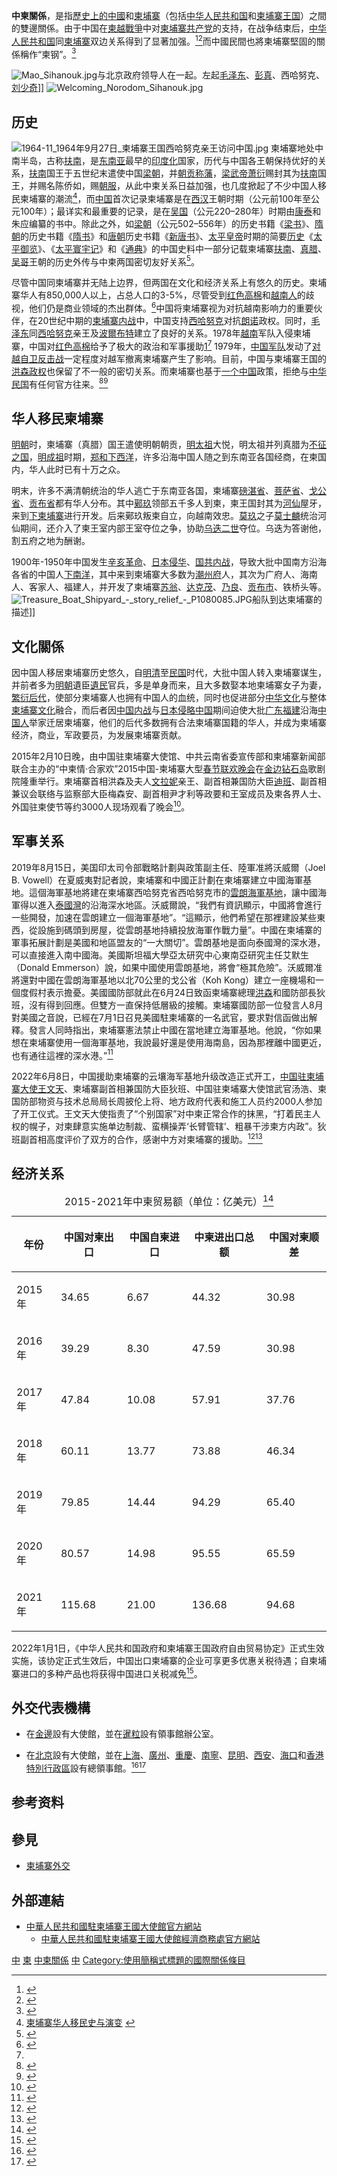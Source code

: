 {{not|中華民國與柬埔寨關係}}

{{Infobox Bilateral relations|中柬|Cambodia|PRC|map=Cambodia China Locator.svg|mission1=[[柬埔寨駐華大使館|柬埔寨駐華大使館]]|mission2=[[中國駐柬埔寨大使館|中國駐柬埔寨大使館]]|envoytitle2=[[中國駐柬埔寨大使列表|大使]]|envoy2=[[王文天|王文天]]|envoytitle1=[[柬埔寨駐華大使列表|大使]]|envoy1=[[凯·西索达|凯·西索达]]<ref>{{cite web |title = 驻华大使到任顺序及递交国书日期 |url = https://www.mfa.gov.cn/web/lbfw_673061/fgzl_673083/202201/t20220114_10495616.shtml |publisher = 中华人民共和国外交部 }}</ref>}}
'''中柬關係'''，是指[[中國|歷史上的中國]]和[[柬埔寨歷史|柬埔寨]]（包括[[中华人民共和国|中华人民共和国]]和[[柬埔寨王国|柬埔寨王国]]）之間的雙邊關係。由于中国在[[柬越戰爭|柬越戰爭]]中对[[柬埔寨共产党|柬埔寨共产党]]的支持，在战争结束后，[[中华人民共和国|中华人民共和国]]同[[柬埔寨|柬埔寨]]双边关系得到了显著加强。<ref name="CO">{{cite journal |last=Storey |first=Ian |date=April 2006 |title=China's tightening relationship with Cambodia |journal=China Brief |volume=6 |issue=9 |url=http://www.jamestown.org/publications_details.php?volume_id=415&issue_id=3704&article_id=2371023 |accessdate=2008-06-17 |format=– <sup>[http://scholar.google.co.uk/scholar?hl=en&lr=&q=author%3AStorey+intitle%3AChina%27s+tightening+relationship+with+Cambodia&as_publication=China+Brief&as_ylo=2006&as_yhi=2006&btnG=Search Scholar search]</sup> |deadurl=yes |archiveurl=https://web.archive.org/web/20070616041520/http://www.jamestown.org/publications_details.php?volume_id=415&issue_id=3704&article_id=2371023 |archivedate=2007-06-16 }}</ref><ref name="B">{{cite web |title=China's growing influence in Cambodia |url=http://www.atimes.com/atimes/Southeast_Asia/HJ06Ae01.html |date=2006-10-06 |publisher=[[Asia_Times|Asia Times]] |accessdate=2008-06-17 |archive-date=2008-12-02 |archive-url=https://web.archive.org/web/20081202114210/http://www.atimes.com/atimes/Southeast_Asia/HJ06Ae01.html |dead-url=no }}</ref>而中國民間也將柬埔寨堅固的關係稱作“柬钢”。<ref>{{cite web |title= 巴铁柬钢，未来的发展前景有多大？ |url=https://m.sohu.com/a/345239784_120301677 |date=2019-10-06 |publisher=[[搜狐网|搜狐网]] |accessdate=2019-10-06}}</ref>

[[Image:Mao_Sihanouk.jpg|thumb]]与北京政府领导人在一起。左起[[毛泽东|毛泽东]]、[[彭真|彭真]]、西哈努克、[[刘少奇|刘少奇]]]] 
[[File:Welcoming_Norodom_Sihanouk.jpg|thumb]]

== 历史 ==
[[File:1964-11_1964年9月27日_柬埔寨王国西哈努克亲王访问中国.jpg|thumb]]
柬埔寨地处中南半岛，古称[[扶南|扶南]]，是[[东南亚|东南亚]]最早的[[印度化|印度化]]国家，历代与中国各王朝保持优好的关系，[[扶南|扶南]]国王{{tsl|km|កៅណ្ឌិន្យជយវម៌្ម|僑陳如·闍耶跋摩}}于五世纪末遣使中国[[梁_(南朝)|梁朝]]，并[[朝贡|朝贡]][[藩属|称藩]]，[[梁武帝|梁武帝]][[萧衍|萧衍]]赐封其为[[扶南|扶南]]国王，并赐名陈侨如，赐[[朝服|朝服]]，从此中柬关系日益加强，也几度掀起了不少中国人移民柬埔寨的潮流<ref>[[柬埔寨华人|柬埔寨华人]][http://cambodia100.com/%E7%99%BE%E7%A7%91/%E6%9F%AC%E5%9F%94%E5%AF%A8%E5%8D%8E%E4%BA%BA%E7%A7%BB%E6%B0%91%E5%8F%B2%E4%B8%8E%E6%BC%94%E5%8F%98/ 移民史与演变] {{Wayback|url=http://cambodia100.com/%E7%99%BE%E7%A7%91/%E6%9F%AC%E5%9F%94%E5%AF%A8%E5%8D%8E%E4%BA%BA%E7%A7%BB%E6%B0%91%E5%8F%B2%E4%B8%8E%E6%BC%94%E5%8F%98/ |date=20160804002058 }}</ref>，而[[中国|中国]]首次记录柬埔寨是在[[西汉|西汉]]王朝时期（公元前100年至公元100年）；最详实和最重要的记录，是在[[孫吳|吴国]]（公元220–280年）时期由[[康泰|康泰]]和朱应编纂的书中。除此之外，如[[南梁|梁朝]]（公元502–556年）的历史书籍《[[梁书|梁书]]》、[[隋朝|隋朝]]的历史书籍《[[隋书|隋书]]》和[[唐朝|唐朝]]历史书籍《[[新唐书|新唐书]]》、[[宋太宗|太平皇帝]]时期的简要[[历史|历史]]《[[太平御览|太平御览]]》、《[[太平寰宇记|太平寰宇记]]》和《[[通典|通典]]》的中国史料中一部分记载柬埔寨[[扶南|扶南]]、[[真腊|真腊]]、[[吴哥|吴哥]]王朝的历史外传与中柬两国密切友好关系<ref>{{Cite web |url=http://www.7jpz.com/thread-6350-1-1.html |title=中柬交流 |accessdate=2016-10-05 |archive-date=2016-10-05 |archive-url=https://web.archive.org/web/20161005210414/http://www.7jpz.com/thread-6350-1-1.html |dead-url=no }}</ref>。

尽管中国同柬埔寨并无陆上边界，但两国在文化和经济关系上有悠久的历史。柬埔寨华人有850,000人以上，占总人口的3-5%，尽管受到[[红色高棉|红色高棉]]和[[越南裔柬埔寨人|越南人]]的歧视，他们仍是商业领域的杰出群体。<ref name="C">{{cite web |author=Thomas Lum |title=Cambodia: Background and U.S. relations |url=http://www.fas.org/sgp/crs/row/RL32986.pdf |format=PDF |pages=14–16 |accessdate=2008-06-17 |archive-date=2008-06-05 |archive-url=https://web.archive.org/web/20080605213353/http://www.fas.org/sgp/crs/row/RL32986.pdf |dead-url=no }}</ref>中国将柬埔寨视为对抗越南影响力的重要伙伴，在20世纪中期的[[柬埔寨内战|柬埔寨内战]]中，中国支持[[西哈努克|西哈努克]]对抗[[朗诺|朗诺]]政权。同时，[[毛泽东|毛泽东]]同[[西哈努克|西哈努克]]亲王及[[波爾布特|波爾布特]]建立了良好的关系。1978年[[越南|越南]]军队入侵柬埔寨，中国对[[红色高棉|红色高棉]]给予了极大的政治和军事援助[http://docs.google.com/View?id=df638223_1cn9mc7]<ref name="CO"/> 1979年，[[中国人民解放军|中国军队]]发动了[[中越战争|对越自卫反击战]]一定程度对越军撤离柬埔寨产生了影响。目前，中国与柬埔寨王国的[[洪森|洪森]][[政权|政权]]也保留了不一般的密切关系。而柬埔寨也基于[[一个中国|一个中国]]政策，拒绝与[[中华民国|中华民国]]有任何官方往来。<ref name="LOC">{{cite web |url=http://lcweb2.loc.gov/cgi-bin/query/r?frd/cstdy:@field(DOCID+vn0111) |title=Vietnam - China |accessdate=2008-06-03 |publisher=[[U.S.|U.S.]] [[Library_of_Congress|Library of Congress]] |archive-date=2004-10-29 |archive-url=https://web.archive.org/web/20041029154428/http://lcweb2.loc.gov/cgi-bin/query/r?frd%2Fcstdy%3A%40field%28DOCID+vn0111%29 |dead-url=no }}</ref><ref>{{Cite web |url=http://www.epochtimes.com/b5/10/8/12/n2993546.htm |title=《大紀元時報》 〈柬埔寨禁設辦事處 臺灣提嚴正抗議〉 |accessdate=2020-09-24 |archive-date=2019-05-02 |archive-url=https://web.archive.org/web/20190502170641/http://www.epochtimes.com/b5/10/8/12/n2993546.htm |dead-url=no }}</ref>

== 华人移民柬埔寨 ==
[[明朝|明朝]]时，柬埔寨（真腊）国王遣使明朝朝贡，[[明太祖|明太祖]]大悦，明太祖并列真腊为[[不征之國|不征之国]]，[[明成祖|明成祖]]时期，[[郑和下西洋|郑和下西洋]]，许多沿海中国人随之到东南亚各国经商，在柬国内，华人此时已有十万之众。

明末，许多不满清朝统治的华人逃亡于东南亚各国，柬埔寨[[磅湛省|磅湛省]]、[[菩萨省|菩萨省]]、[[戈公省|戈公省]]、[[贡布省|贡布省]]都有华人分布。其中[[鄚玖|鄚玖]]领部五千多人到柬，柬王国封其为[[河仙|河仙]]屋牙，来到[[下柬埔寨|下柬埔寨]]进行开发。后来鄚玖叛柬自立，向越南效忠。[[莫玖|莫玖]]之子[[莫士麟|莫士麟]]统治河仙期间，还介入了柬王室内部王室夺位之争，协助[[乌迭二世|乌迭二世]]夺位。乌迭为答谢他，割五府之地为酬谢。

1900年-1950年中国发生[[辛亥革命|辛亥革命]]、[[日本侵华|日本侵华]]、[[国共内战|国共内战]]，导致大批中国南方沿海各省的中国人[[南洋|下南洋]]，其中来到柬埔寨大多数为[[潮州府|潮州府]]人，其次为广府人、海南人、客家人、福建人，并开发了柬埔寨[[苏翁市|苏翁]]、[[达克茂|达克茂]]、[[乃良|乃良]]、[[贡布_(城市)|贡布市]]、铁桥头等。
[[File:Treasure_Boat_Shipyard_-_story_relief_-_P1080085.JPG|thumb]]船队到达柬埔寨的描述]]

==文化關係==
因中国人移居柬埔寨历史悠久，自[[明清|明清]]至[[中華民國|民国]]时代，大批中国人转入柬埔寨谋生，并前者多为[[明朝|明朝]]遺臣[[遺民|遺民]]官兵，多是单身而来，且大多数娶本地柬埔寨女子为妻，[[繁衍|繁衍]][[后代|后代]]，使部分柬埔寨人也拥有中国人的血统，同时也促进部分[[中华文化|中华文化]]与整体[[柬埔寨|柬埔寨]][[文化|文化]]融合，而后者因[[中国内战|中国内战]]与[[中国抗日战争|日本侵略中国]]期间迫使大批[[广东|广东]][[福建|福建]]沿海[[中国人|中国人]]举家迁居柬埔寨，他们的后代多数拥有合法柬埔寨国籍的华人，并成为柬埔寨经济，商业，军政要员，为发展柬埔寨贡献。

2015年2月10日晚，由中国驻柬埔寨大使馆、中共云南省委宣传部和柬埔寨新闻部联合主办的“中柬情·合家欢”2015中国-柬埔寨大型[[春节联欢晚会|春节联欢晚会]]在[[金边|金边]][[钻石岛|钻石岛]]歌剧院隆重举行。柬埔寨首相洪森及夫人[[文拉妮|文拉妮]]亲王、副首相兼国防大臣[[狄班|迪班]]、副首相兼议会联络与监察部大臣梅森安、副首相尹才利等政要和王室成员及柬各界人士、外国驻柬使节等约3000人现场观看了晚会<ref>{{Cite web |url=http://www.fmprc.gov.cn/mfa_chn//wjdt_611265/zwbd_611281/t1237150.shtml |title=中柬情·合家欢”2015中国—柬埔寨大型春节联欢晚会在柬举行 |accessdate=2016-10-05 |archive-date=2018-01-03 |archive-url=https://web.archive.org/web/20180103011544/http://www.fmprc.gov.cn/mfa_chn//wjdt_611265/zwbd_611281/t1237150.shtml |dead-url=no }}</ref>。

== 军事关系 ==
2019年8月15日，美国印太司令部戰略計劃與政策副主任、陸軍准將沃威爾（Joel B. Vowell）在夏威夷對記者說，柬埔寨和中國正計劃在柬埔寨建立中國海軍基地。這個海軍基地將建在柬埔寨西哈努克省西哈努克市的[[云壤海军基地|雲朗海軍基地]]，讓中國海軍得以進入[[泰國灣|泰國灣]]的沿海深水地區。沃威爾說，“我們有資訊顯示，中國將會進行一些開發，加速在雲朗建立一個海軍基地”。“這顯示，他們希望在那裡建設某些東西，從設施到碼頭到房屋，從雲朗基地持續投放海軍作戰力量”。中國在柬埔寨的軍事拓展計劃是美國和地區盟友的“一大關切”。雲朗基地是面向泰國灣的深水港，可以直接進入南中國海。美國斯坦福大學亞太研究中心東南亞研究主任艾默生（Donald Emmerson）說，如果中國使用雲朗基地，將會“極其危險”。沃威爾准將還對中國在雲朗海軍基地以北70公里的戈公省（Koh Kong）建立一座機場和一個度假村表示擔憂。美國國防部就此在6月24日致函柬埔寨總理[[洪森|洪森]]和國防部長狄班，沒有得到回應。但雙方一直保持低層級的接觸。柬埔寨國防部一位發言人8月對美國之音說，已經在7月1日召見美國駐柬埔寨的一名武官，要求對信函做出解釋。發言人同時指出，柬埔寨憲法禁止中國在當地建立海軍基地。他說，“你如果想在柬埔寨使用一個海軍基地，我說最好還是使用海南島，因為那裡離中國更近，也有通往這裡的深水港。”<ref>{{Cite web|title=美軍證實中國計劃在柬埔寨建立海軍基地|url=https://www.voacantonese.com/a/china-to-built-naval-base-in-cambodia-24082019/5056105.html|accessdate=2019-08-28|work=美國之音|archive-date=2019-08-28|archive-url=https://web.archive.org/web/20190828092334/https://www.voacantonese.com/a/china-to-built-naval-base-in-cambodia-24082019/5056105.html|dead-url=no}}</ref>

2022年6月8日，中国援助柬埔寨的云壤海军基地升级改造正式开工，[[中国驻柬埔寨大使列表|中国驻柬埔寨大使]][[王文天|王文天]]、柬埔寨副首相兼国防大臣狄班、中国驻柬埔寨大使馆武官汤浩、柬国防部物资与技术总局局长周披伦上将、地方政府代表和施工人员约2000人参加了开工仪式。王文天大使指责了“个别国家”对中柬正常合作的抹黑，“打着民主人权的幌子，对柬肆意实施单边制裁、蛮横操弄‘长臂管辖’、粗暴干涉柬方内政”。狄班副首相高度评价了双方的合作，感谢中方对柬埔寨的援助。<ref>{{cite news |author1=欧阳开宇 |title=中国援柬云壤海军基地升级改造项目正式开工 |url=https://www.chinanews.com.cn/gj/2022/06-08/9775048.shtml |accessdate=2022-06-09 |agency=中新社 |date=2022-06-08}}</ref><ref>{{cite news |author1=中华人民共和国驻柬埔寨王国大使馆 |title=中国援柬云壤海军基地升级改造项目正式开工 |url=http://kh.china-embassy.gov.cn/dssghd/202206/t20220608_10700245.htm |accessdate=2022-06-09}}</ref>

== 经济关系 ==
{| class="wikitable"
|+ 2015-2021年中柬贸易额（单位：亿美元）<ref>{{cite web |title=2015-2020年中国与柬埔寨双边贸易额与贸易差额统计 |url=https://m.huaon.com/detail/783314.html |website=华经情报网 |accessdate=2022-06-09 }}</ref>
|-
! 年份 !! 中国对柬出口 !! 中国自柬进口 !! 中柬进出口总额 !! 中国对柬顺差
|-
| 2015年 || 34.65 || 6.67 || 44.32 || 30.98
|-
| 2016年 || 39.29 || 8.30 || 47.59 || 30.98
|-
| 2017年 || 47.84 || 10.08 || 57.91 || 37.76
|-
| 2018年 || 60.11 || 13.77 || 73.88 || 46.34
|-
| 2019年 || 79.85 || 14.44 || 94.29 || 65.40
|-
| 2020年 || 80.57 || 14.98 || 95.55 || 65.59
|-
| 2021年 || 115.68 || 21.00 || 136.68 || 94.68
|}

2022年1月1日，《中华人民共和国政府和柬埔寨王国政府自由贸易协定》正式生效实施，该协定正式生效后，中国出口柬埔寨的企业可享更多优惠关税待遇；自柬埔寨进口的多种产品也将获得中国进口关税减免<ref name=":0">{{Cite web|title=中柬经贸合作再上新台阶|url=https://www.163.com/dy/article/H25Q5EE80552DN5F.html|access-date=2022-03-20|date=2022-03-11|last=网易|work=www.163.com}}</ref>。

== 外交代表機構 ==

{{see also|中華人民共和國駐外機構列表|駐中華人民共和國外交機構列表}}
{{see also|柬埔寨駐外機構列表|駐柬埔寨外交機構列表}}

* {{CHN}}在[[金邊|金邊]]設有大使館，並在[[暹粒|暹粒]]設有領事館辦公室。
* {{CAM}}在[[北京|北京]]設有大使館，並在[[上海|上海]]、[[廣州|廣州]]、[[重慶|重慶]]、[[南寧|南寧]]、[[昆明|昆明]]、[[西安|西安]]、[[海口|海口]]和[[香港特別行政區|香港特別行政區]]設有總領事館。<ref>{{Cite news | url=http://www.cambcn.org.cn/?a=wm&id=163 | title=柬埔寨王国驻华大使馆 | publisher=柬埔寨驻华大使馆 | date=2020-09-23 | accessdate=2020-12-09 | archive-date=2021-01-11 | archive-url=https://web.archive.org/web/20210111054434/http://www.cambcn.org.cn/?a=wm&id=163 | dead-url=no }}</ref><ref>{{Cite news | url=http://yn.people.com.cn/n2/2019/1011/c372459-33423212.html | title=柬埔寨王国驻海口总领事馆正式开馆 | publisher=人民网 | date=2019-10-11 | accessdate=2020-12-09 | archive-date=2020-10-09 | archive-url=https://web.archive.org/web/20201009120349/http://yn.people.com.cn/n2/2019/1011/c372459-33423212.html | dead-url=no }}</ref>

== 参考资料 ==
{{reflist}}

== 參見 ==
{{Portal box|国际关系|中国|中华人民共和国|柬埔寨|東南亞|image4=Flag of Cambodia.svg}}
* [[柬埔寨外交|柬埔寨外交]]

== 外部連結 ==
* [http://kh.china-embassy.gov.cn/chn/ 中華人民共和國駐柬埔寨王國大使館官方網站]{{zh-cn icon}}{{en icon}}
** [http://cb.mofcom.gov.cn/ 中華人民共和國駐柬埔寨王國大使館經濟商務處官方網站]{{zh-cn icon}}
{{中華人民共和國外交}}
{{柬埔寨外交}}
{{DEFAULTSORT:中柬關係}}
[[Category:柬埔寨雙邊關係|中]]
[[Category:中國與亞洲國家關係|柬]]
[[Category:中柬關係|]]
[[Category:東亞文化圈|中]]
[[Category:使用簡稱式標題的國際關係條目|Category:使用簡稱式標題的國際關係條目]]